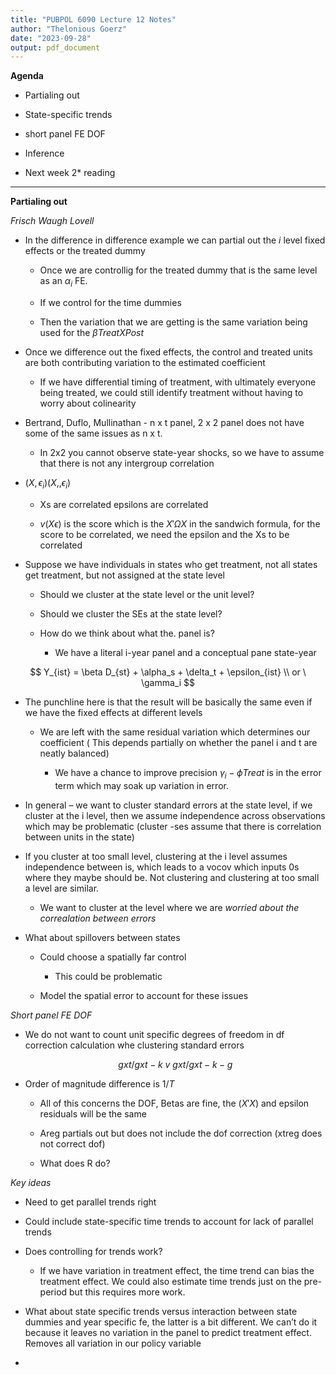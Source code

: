 ```yaml
---
title: "PUBPOL 6090 Lecture 12 Notes"
author: "Thelonious Goerz"
date: "2023-09-28"
output: pdf_document
---
```


**Agenda**

-   Partialing out

-   State-specific trends

-   short panel FE DOF

-   Inference

-   Next week 2\* reading

------------------------------------------------------------------------

**Partialing out**

*Frisch Waugh Lovell*

-   In the difference in difference example we can partial out the $i$ level fixed effects or the treated dummy

    -   Once we are controllig for the treated dummy that is the same level as an $\alpha_i$ FE.

    -   If we control for the time dummies

    -   Then the variation that we are getting is the same variation being used for the $\beta Treat X Post$

-   Once we difference out the fixed effects, the control and treated units are both contributing variation to the estimated coefficient

    -   If we have differential timing of treatment, with ultimately everyone being treated, we could still identify treatment without having to worry about colinearity

-   Bertrand, Duflo, Mullinathan - n x t panel, 2 x 2 panel does not have some of the same issues as n x t.

    -   In 2x2 you cannot observe state-year shocks, so we have to assume that there is not any intergroup correlation

-   $(X, \epsilon_i)(X,, \epsilon_i)$

    -   Xs are correlated epsilons are correlated

    -   $v(X \epsilon)$ is the score which is the $X' \Omega X$ in the sandwich formula, for the score to be correlated, we need the epsilon and the Xs to be correlated

-   Suppose we have individuals in states who get treatment, not all states get treatment, but not assigned at the state level

    -   Should we cluster at the state level or the unit level?

    -   Should we cluster the SEs at the state level?

    -   How do we think about what the. panel is?

        -   We have a literal i-year panel and a conceptual pane state-year

$$
Y_{ist} = \beta D_{st} + \alpha_s + \delta_t + \epsilon_{ist} \\ or \  \gamma_i
$$

-   The punchline here is that the result will be basically the same even if we have the fixed effects at different levels

    -   We are left with the same residual variation which determines our coefficient ( This depends partially on whether the panel i and t are neatly balanced)

        -   We have a chance to improve precision $\gamma_i - \phi Treat$ is in the error term which may soak up variation in error.

-   In general -- we want to cluster standard errors at the state level, if we cluster at the i level, then we assume independence across observations which may be problematic (cluster -ses assume that there is correlation between units in the state)

-   If you cluster at too small level, clustering at the i level assumes independence between is, which leads to a vocov which inputs 0s where they maybe should be. Not clustering and clustering at too small a level are similar.

    -   We want to cluster at the level where we are *worried about the correalation between errors*

-   What about spillovers between states

    -   Could choose a spatially far control

        -   This could be problematic

    -   Model the spatial error to account for these issues

*Short panel FE DOF*

-   We do not want to count unit specific degrees of freedom in df correction calculation whe clustering standard errors

    $$
    g xt / gxt -k \ v\ gxt /g xt -k - g
    $$

-   Order of magnitude difference is $1/T$

    -   All of this concerns the DOF, Betas are fine, the $(X'X)$ and epsilon residuals will be the same

    -   Areg partials out but does not include the dof correction (xtreg does not correct dof)

    -   What does R do?

*Key ideas*

-   Need to get parallel trends right

-   Could include state-specific time trends to account for lack of parallel trends

-   Does controlling for trends work?

    -   If we have variation in treatment effect, the time trend can bias the treatment effect. We could also estimate time trends just on the pre-period but this requires more work.

-   What about state specific trends versus interaction between state dummies and year specific fe, the latter is a bit different. We can't do it because it leaves no variation in the panel to predict treatment effect. Removes all variation in our policy variable

-   
